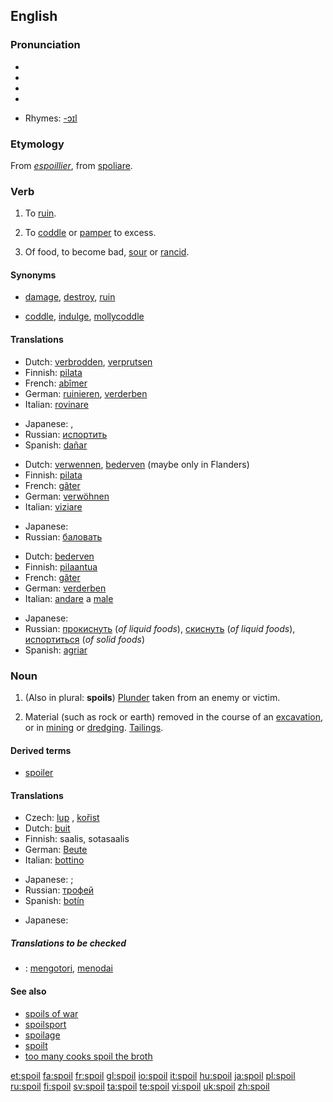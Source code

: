 ==English==

===Pronunciation===
* {{enPR|spoil}}
* {{IPA|/spɔɪl/}}
* {{SAMPA|/spOIl/}}
* {{audio|en-us-spoil.ogg|Audio (US)}}

* Rhymes: [[Rhymes:English:-ɔɪl|-ɔɪl]]

===Etymology===
From {{OF.}} ''[[espoillier]]'', from {{L.}} [[spoliare]].

===Verb===
{{en-verb|spoils|spoiling|'''[[spoiled]] '''or''' [[spoilt]]'''}}

# {{transitive}} To [[ruin]].
# {{transitive}} To [[coddle]] or [[pamper]] to excess.
# {{intransitive}} Of food, to become bad, [[sour]] or [[rancid]].

====Synonyms====
* {{sense|ruin}} [[damage]], [[destroy]], [[ruin]]
* {{sense|coddle}} [[coddle]], [[indulge]], [[mollycoddle]]

====Translations====
{{trans-top|ruin}}
* Dutch: [[verbrodden]], [[verprutsen]]
* Finnish: [[pilata]]
* French: [[abîmer]]
* German: [[ruinieren]], [[verderben]]
* Italian: [[rovinare]]
{{trans-mid}}
* Japanese: {{t|ja|sc=Jpan|台無しにする|tr=dainashi ni suru}}, {{t|ja|sc=Jpan|悪くなる|tr=warukunaru}}
* Russian: [[испортить]]
* Spanish: [[dañar]]
{{trans-bottom}}

{{trans-top|to coddle or pamper}}
* Dutch: [[verwennen]], [[bederven]] (maybe only in Flanders)
* Finnish: [[pilata]]
* French: [[gâter]]
* German: [[verwöhnen]]
* Italian: [[viziare]]
{{trans-mid}}
* Japanese: {{t|ja|sc=Jpan|甘やかす|tr=amayakasu}}
* Russian: [[баловать]]
{{trans-bottom}}

{{trans-top|become sour}}
* Dutch: [[bederven]]
* Finnish: [[pilaantua]]
* French: [[gâter]]
* German: [[verderben]]
* Italian: [[andare]] a [[male]] {{m}}
{{trans-mid}}
* Japanese: {{t|ja|sc=Jpan|腐る|tr=kusaru}}
* Russian: [[прокиснуть]] (''of liquid foods''), [[скиснуть]] (''of liquid foods''), [[испортиться]] (''of solid foods'')
* Spanish: [[agriar]]
{{trans-bottom}}

===Noun===
{{en-noun}}

# (Also in plural: '''spoils''') [[plunder|Plunder]] taken from an enemy or victim.
# {{uncountable}} Material (such as rock or earth) removed in the course of an [[excavation]], or in [[mining]] or [[dredge|dredging]].  [[tailings|Tailings]].

====Derived terms====
* [[spoiler]]

====Translations====
{{trans-top|plunder taken from an enemy or victim}}
* Czech: [[lup]] {{m}}, [[kořist]] {{f}}
* Dutch: [[buit]] {{f}}
* Finnish: saalis, sotasaalis
* German: [[Beute]] {{f}}
* Italian: [[bottino]] {{m}}
{{trans-mid}}
* Japanese: {{qualifier|by a rioter or soldier}} {{t|ja|sc=Jpan|略奪品|tr=ryakudatsu-hin}}; {{qualifier|by a governmental officer}} {{t|ja|sc=Jpan|利権|tr=riken}}
* Russian: [[трофей]] {{m}}
* Spanish: [[botín]] {{m}}
{{trans-bottom}}

{{trans-top|material moved}}
{{trans-mid}}
* Japanese: {{t|ja|sc=Jpan|廃棄物|tr=haiki-butsu}}
{{trans-bottom}}

=====Translations to be checked=====
<!--Remove this section once all of the translations below have been moved into the tables above.-->
{{checktrans}}

* {{ttbc|Indonesian}}: [[kotor|mengotori]], [[noda|menodai]]

====See also====
* [[spoils of war]]
* [[spoilsport]]
* [[spoilage]]
* [[spoilt]]<!--adjective, referring to people, ballot papers, etc-->
* [[too many cooks spoil the broth]]

[[et:spoil]]
[[fa:spoil]]
[[fr:spoil]]
[[gl:spoil]]
[[io:spoil]]
[[it:spoil]]
[[hu:spoil]]
[[ja:spoil]]
[[pl:spoil]]
[[ru:spoil]]
[[fi:spoil]]
[[sv:spoil]]
[[ta:spoil]]
[[te:spoil]]
[[vi:spoil]]
[[uk:spoil]]
[[zh:spoil]]